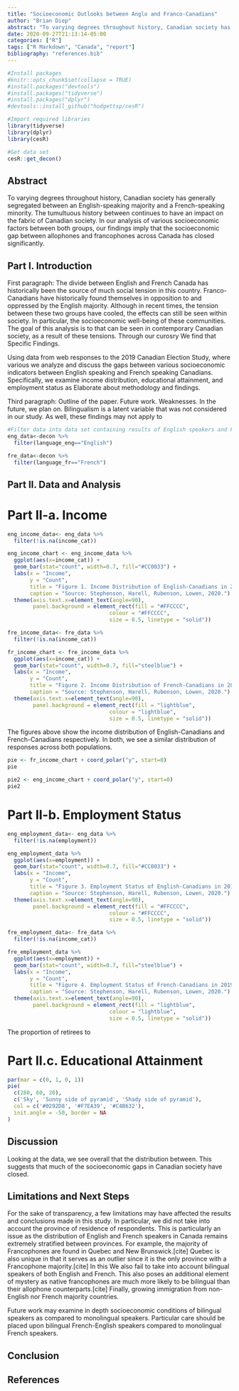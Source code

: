 ```yaml
---
title: "Socioeconomic Outlooks between Anglo and Franco-Canadians"
author: "Brian Diep"
abstract: "To varying degrees throughout history, Canadian society has generally segregated between an English-speaking majority and a French-speaking minority. The tumultuous history between continues to have an impact on the fabric of Canadian society. In our analysis of various socioeconomic factors between both groups, our findings imply that the socioeconomic gap between allophones and francophones across Canada has closed significantly."
date: 2020-09-27T21:13:14-05:00
categories: ["R"]
tags: ["R Markdown", "Canada", "report"]
bibliography: "references.bib"
---
```


```r

#Install packages
#knitr::opts_chunk$set(collapse = TRUE)
#install.packages("devtools")
#install.packages("tidyverse")
#install.packages("dplyr")
#devtools::install_github("hodgettsp/cesR")

#Import required libraries
library(tidyverse)
library(dplyr)
library(cesR)

#Get data set
cesR::get_decon()
```
## Abstract
To varying degrees throughout history, Canadian society has generally segregated between an English-speaking majority and a French-speaking minority. The tumultuous history between continues to have an impact on the fabric of Canadian society. In our analysis of various socioeconomic factors between both groups, our findings imply that the socioeconomic gap between allophones and francophones across Canada has closed significantly.

## Part I. Introduction

First paragraph: The divide between English and French Canada has historically been the source of much social tension in this country. Franco-Canadians have historically found themselves in opposition to and oppressed by the English majority. Although in recent times, the tension between these two groups have cooled, the effects can still be seen within society. In particular, the socioeconomic well-being of these communities. The goal of this analysis is to  that can be seen in contemporary Canadian society, as a result of these tensions. Through our curosry We find that Specific Findings.

Using data from web responses to the 2019 Canadian Election Study, where various  we analyze and discuss the gaps between various socioeconomic indicators between English speaking and French speaking Canadians. Specifically, we examine income distribution, educational attainment, and employment status as  Elaborate about methodology and findings.

Third paragraph: Outline of the paper. Future work. Weaknesses. In the future, we plan on. Bilingualism is a latent variable that was not considered in our study. As well, these findings may not apply to

```r

#Filter data into data set containing results of English speakers and French speakers
eng_data<-decon %>%
  filter(language_eng=="English")

fre_data<-decon %>%
  filter(language_fr=="French")
```

## Part II. Data and Analysis
# Part II-a. Income

```r

eng_income_data<- eng_data %>%
  filter(!is.na(income_cat))

eng_income_chart <- eng_income_data %>%
  ggplot(aes(x=income_cat)) +
  geom_bar(stat="count", width=0.7, fill="#CC0033") +
  labs(x = "Income",
       y = "Count",
       title = "Figure 1. Income Distribution of English-Canadians in 2019 CES",
       caption = "Source: Stephenson, Harell, Rubenson, Lowen, 2020.") +
  theme(axis.text.x=element_text(angle=90),
        panel.background = element_rect(fill = "#FFCCCC",
                                colour = "#FFCCCC",
                                size = 0.5, linetype = "solid"))
```

```r
fre_income_data<- fre_data %>%
  filter(!is.na(income_cat))

fr_income_chart <- fre_income_data %>%
  ggplot(aes(x=income_cat)) +
  geom_bar(stat="count", width=0.7, fill="steelblue") +
  labs(x = "Income",
       y = "Count",
       title = "Figure 2. Income Distribution of French-Canadians in 2019 CES",
       caption = "Source: Stephenson, Harell, Rubenson, Lowen, 2020.") +
  theme(axis.text.x=element_text(angle=90),
        panel.background = element_rect(fill = "lightblue",
                                colour = "lightblue",
                                size = 0.5, linetype = "solid"))

```

The figures above show the income distribution of English-Canadians and French-Canadians respectively. In both, we see a similar distribution of responses across both populations.

```r

pie <- fr_income_chart + coord_polar("y", start=0)
pie

pie2 <- eng_income_chart + coord_polar("y", start=0)
pie2

```

# Part II-b. Employment Status

```r

eng_employment_data<- eng_data %>%
  filter(!is.na(employment))

eng_employment_data %>%
  ggplot(aes(x=employment)) +
  geom_bar(stat="count", width=0.7, fill="#CC0033") +
  labs(x = "Income",
       y = "Count",
       title = "Figure 3. Employment Status of English-Canadians in 2019 CES",
       caption = "Source: Stephenson, Harell, Rubenson, Lowen, 2020.") +
  theme(axis.text.x=element_text(angle=90),
        panel.background = element_rect(fill = "#FFCCCC",
                                colour = "#FFCCCC",
                                size = 0.5, linetype = "solid"))
```

```r
fre_employment_data<- fre_data %>%
  filter(!is.na(income_cat))

fre_employment_data %>%
  ggplot(aes(x=employment)) +
  geom_bar(stat="count", width=0.7, fill="steelblue") +
  labs(x = "Income",
       y = "Count",
       title = "Figure 4. Employment Status of French-Canadians in 2019 CES",
       caption = "Source: Stephenson, Harell, Rubenson, Lowen, 2020.") +
  theme(axis.text.x=element_text(angle=90),
        panel.background = element_rect(fill = "lightblue",
                                colour = "lightblue",
                                size = 0.5, linetype = "solid"))

```

The proportion of retirees to 

# Part II.c. Educational Attainment
```r
par(mar = c(0, 1, 0, 1))
pie(
  c(280, 60, 20),
  c('Sky', 'Sunny side of pyramid', 'Shady side of pyramid'),
  col = c('#0292D8', '#F7EA39', '#C4B632'),
  init.angle = -50, border = NA
)
```

## Discussion

Looking at the data, we see overall that the distribution between. This suggests that much of the socioeconomic gaps in Canadian society have closed. 

## Limitations and Next Steps

For the sake of transparency, a few limitations may have affected the results and conclusions made in this study. In particular, we did not take into account the province of residence of respondents. This is particularly an issue as the distribution of English and French speakers in Canada remains extremely stratified between provinces. For example, the majority of Francophones are found in Quebec and New Brunswick.[cite] Quebec is also unique in that it serves as an outlier since it is the only province with a Francophone majority.[cite] In this We also fail to take into account bilingual speakers of both English and French. This also poses an additional element of mystery as native francophones are much more likely to be bilingual than their allophone counterparts.[cite]
Finally, growing immigration from non-English nor French majority countries.

Future work may examine in depth socioeconomic conditions of bilingual speakers as compared to monolingual speakers. Particular care should be placed upon bilingual French-English speakers compared to monolingual French speakers. 

## Conclusion


## References
